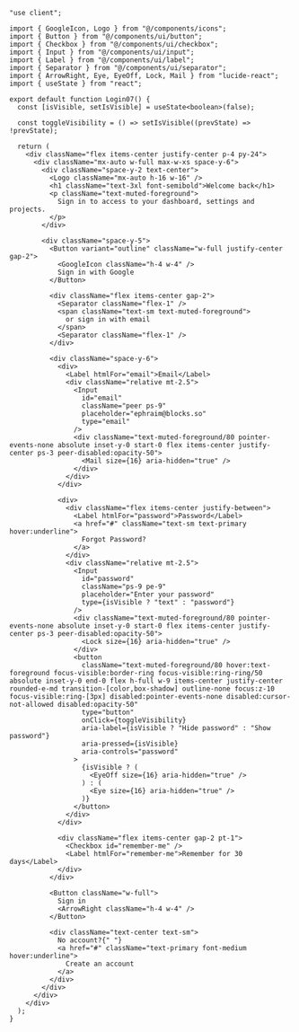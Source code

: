 ```tsx
"use client";

import { GoogleIcon, Logo } from "@/components/icons";
import { Button } from "@/components/ui/button";
import { Checkbox } from "@/components/ui/checkbox";
import { Input } from "@/components/ui/input";
import { Label } from "@/components/ui/label";
import { Separator } from "@/components/ui/separator";
import { ArrowRight, Eye, EyeOff, Lock, Mail } from "lucide-react";
import { useState } from "react";

export default function Login07() {
  const [isVisible, setIsVisible] = useState<boolean>(false);

  const toggleVisibility = () => setIsVisible((prevState) => !prevState);

  return (
    <div className="flex items-center justify-center p-4 py-24">
      <div className="mx-auto w-full max-w-xs space-y-6">
        <div className="space-y-2 text-center">
          <Logo className="mx-auto h-16 w-16" />
          <h1 className="text-3xl font-semibold">Welcome back</h1>
          <p className="text-muted-foreground">
            Sign in to access to your dashboard, settings and projects.
          </p>
        </div>

        <div className="space-y-5">
          <Button variant="outline" className="w-full justify-center gap-2">
            <GoogleIcon className="h-4 w-4" />
            Sign in with Google
          </Button>

          <div className="flex items-center gap-2">
            <Separator className="flex-1" />
            <span className="text-sm text-muted-foreground">
              or sign in with email
            </span>
            <Separator className="flex-1" />
          </div>

          <div className="space-y-6">
            <div>
              <Label htmlFor="email">Email</Label>
              <div className="relative mt-2.5">
                <Input
                  id="email"
                  className="peer ps-9"
                  placeholder="ephraim@blocks.so"
                  type="email"
                />
                <div className="text-muted-foreground/80 pointer-events-none absolute inset-y-0 start-0 flex items-center justify-center ps-3 peer-disabled:opacity-50">
                  <Mail size={16} aria-hidden="true" />
                </div>
              </div>
            </div>

            <div>
              <div className="flex items-center justify-between">
                <Label htmlFor="password">Password</Label>
                <a href="#" className="text-sm text-primary hover:underline">
                  Forgot Password?
                </a>
              </div>
              <div className="relative mt-2.5">
                <Input
                  id="password"
                  className="ps-9 pe-9"
                  placeholder="Enter your password"
                  type={isVisible ? "text" : "password"}
                />
                <div className="text-muted-foreground/80 pointer-events-none absolute inset-y-0 start-0 flex items-center justify-center ps-3 peer-disabled:opacity-50">
                  <Lock size={16} aria-hidden="true" />
                </div>
                <button
                  className="text-muted-foreground/80 hover:text-foreground focus-visible:border-ring focus-visible:ring-ring/50 absolute inset-y-0 end-0 flex h-full w-9 items-center justify-center rounded-e-md transition-[color,box-shadow] outline-none focus:z-10 focus-visible:ring-[3px] disabled:pointer-events-none disabled:cursor-not-allowed disabled:opacity-50"
                  type="button"
                  onClick={toggleVisibility}
                  aria-label={isVisible ? "Hide password" : "Show password"}
                  aria-pressed={isVisible}
                  aria-controls="password"
                >
                  {isVisible ? (
                    <EyeOff size={16} aria-hidden="true" />
                  ) : (
                    <Eye size={16} aria-hidden="true" />
                  )}
                </button>
              </div>
            </div>

            <div className="flex items-center gap-2 pt-1">
              <Checkbox id="remember-me" />
              <Label htmlFor="remember-me">Remember for 30 days</Label>
            </div>
          </div>

          <Button className="w-full">
            Sign in
            <ArrowRight className="h-4 w-4" />
          </Button>

          <div className="text-center text-sm">
            No account?{" "}
            <a href="#" className="text-primary font-medium hover:underline">
              Create an account
            </a>
          </div>
        </div>
      </div>
    </div>
  );
}
```